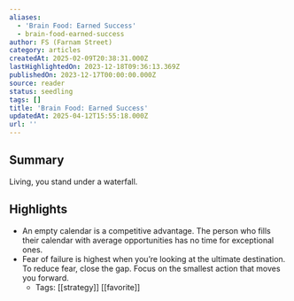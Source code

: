 ```yaml
---
aliases:
  - 'Brain Food: Earned Success'
  - brain-food-earned-success
author: FS (Farnam Street)
category: articles
createdAt: 2025-02-09T20:38:31.000Z
lastHighlightedOn: 2023-12-18T09:36:13.369Z
publishedOn: 2023-12-17T00:00:00.000Z
source: reader
status: seedling
tags: []
title: 'Brain Food: Earned Success'
updatedAt: 2025-04-12T15:55:18.000Z
url: ''
---
```

## Summary

Living, you stand under a waterfall.

## Highlights

- An empty calendar is a competitive advantage. The person who fills their calendar with average opportunities has no time for exceptional ones.
- Fear of failure is highest when you’re looking at the ultimate destination. To reduce fear, close the gap. Focus on the smallest action that moves you forward.
    - Tags: [[strategy]] [[favorite]]
